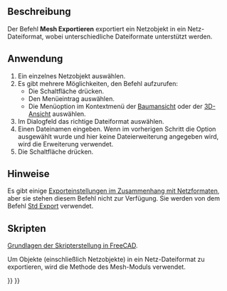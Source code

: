 <languages/>

{{Docnav/de
|[[Mesh_Import/de|Importieren]]
|[[Mesh_FromPartShape/de|AusPartForm]]
|[[Mesh_Workbench/de|Mesh]]
|IconL=Mesh_Import.svg
|IconR=Mesh_FromPartShape.svg
|IconC=Workbench_Mesh.svg
}}

{{GuiCommand/de
|Name=Mesh Export
|Name/de=Mesh Exportieren
|MenuLocation=Netze → Netz exportieren…
|Workbenches=[[Mesh_Workbench/de|Mesh]]
|SeeAlso=[[Std_Export/de|Std Export]], [[Import_Export/de|Import Export]]
}}

<span id="Description"></span>
==Beschreibung==

Der Befehl '''Mesh Exportieren''' exportiert ein Netzobjekt in ein Netz-Dateiformat, wobei unterschiedliche Dateiformate unterstützt werden.

<span id="Usage"></span>
==Anwendung==

# Ein einzelnes Netzobjekt auswählen.
# Es gibt mehrere Möglichkeiten, den Befehl aufzurufen:
#* Die Schaltfläche {{Button|[[Image:Mesh_Export.svg|16px]] [[Mesh_Export/de|Netz exportieren…]]}} drücken.
#* Den Menüeintrag {{MenuCommand|Netze → [[Image:Mesh_Export.svg|16px]] Netz exportieren…}} auswählen.
#* Die Menüoption {{MenuCommand|[[Image:Mesh_Export.svg|16px]] Netz exportieren…}} im Kontextmenü der [[Tree_view/de|Baumansicht]] oder der [[3D_view/de|3D-Ansicht]] auswählen.
# Im Dialogfeld das richtige Dateiformat auswählen.
# Einen Dateinamen eingeben. Wenn im vorherigen Schritt die Option {{Value|Alle Dateien (*.*)}} ausgewählt wurde und hier keine Dateierweiterung angegeben wird, wird die Erweiterung {{FileName|.stl}} verwendet.
# Die Schaltfläche {{Button|Speichern}} drücken.

<span id="Notes"></span>
==Hinweise==

Es gibt einige [[Import_Export_Preferences/de#Verfügbare Einstellungen|Exporteinstellungen im Zusammenhang mit Netzformaten]], aber sie stehen diesem Befehl nicht zur Verfügung. Sie werden von dem Befehl [[Std_Export/de|Std Export]] verwendet.

<span id="Scripting"></span>
==Skripten==

{{Emphasis|Siehe auch:}} [[FreeCAD_Scripting_Basics/de|Grundlagen der Skripterstellung in FreeCAD]].

Um Objekte (einschließlich Netzobjekte) in ein Netz-Dateiformat zu exportieren, wird die Methode {{incode|export}} des Mesh-Moduls verwendet.

{{Code|code=
import FreeCAD
import Mesh

doc = FreeCAD.ActiveDocument

Mesh.export([doc.Cone, doc.Cylinder], "D:/testfiles/mymodel.stl")
}}


{{Docnav/de
|[[Mesh_Import/de|Importieren]]
|[[Mesh_FromPartShape/de|AusPartForm]]
|[[Mesh_Workbench/de|Mesh]]
|IconL=Mesh_Import.svg
|IconR=Mesh_FromPartShape.svg
|IconC=Workbench_Mesh.svg
}}

{{Mesh Tools navi{{#translation:}}}}
{{Userdocnavi{{#translation:}}}}
{{clear}}